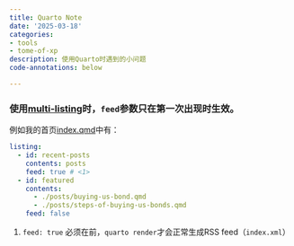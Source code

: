 ```yaml
---
title: Quarto Note
date: '2025-03-18'
categories:
- tools
- tome-of-xp
description: 使用Quarto时遇到的小问题
code-annotations: below

---
```


### 使用[multi-listing](https://quarto.org/docs/websites/website-listings.html#multiple-listings)时，`feed`参数只在第一次出现时生效。

例如我的首页[index.qmd](https://github.com/0ptimista/Garden/blob/main/index.qmd)中有：
```yaml
listing:
  - id: recent-posts
    contents: posts
    feed: true # <1>
  - id: featured
    contents: 
      - ./posts/buying-us-bond.qmd
      - ./posts/steps-of-buying-us-bonds.qmd
    feed: false
```
1. `feed: true` 必须在前，`quarto render`才会正常生成RSS feed（`index.xml`）